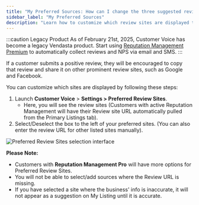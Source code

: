 ```yaml
---
title: "My Preferred Sources: How can I change the three suggested review sites?"
sidebar_label: "My Preferred Sources"
description: "Learn how to customize which review sites are displayed to customers in Customer Voice."
---
```


:::caution Legacy Product
As of February 21st, 2025, Customer Voice has become a legacy Vendasta product. Start using [Reputation Management Premium](https://partners.vendasta.com/marketplace/products/RM) to automatically collect reviews and NPS via email and SMS.
:::

If a customer submits a positive review, they will be encouraged to copy that review and share it on other prominent review sites, such as Google and Facebook.

You can customize which sites are displayed by following these steps:

1. Launch **Customer Voice** > **Settings > Preferred Review Sites**.
   - Here, you will see the review sites (Customers with active Reputation Management will have their Review site URL automatically pulled from the Primary Listings tab).
2. Select/Deselect the box to the left of your preferred sites. (You can also enter the review URL for other listed sites manually).

![Preferred Review Sites selection interface](./img/legacy-customer-voice-faqs/preferred-review-sites.jpg)

**Please Note:**

- Customers with **Reputation Management Pro** will have more options for Preferred Review Sites.
- You will not be able to select/add sources where the Review URL is missing.
- If you have selected a site where the business' info is inaccurate, it will not appear as a suggestion on My Listing until it is accurate.